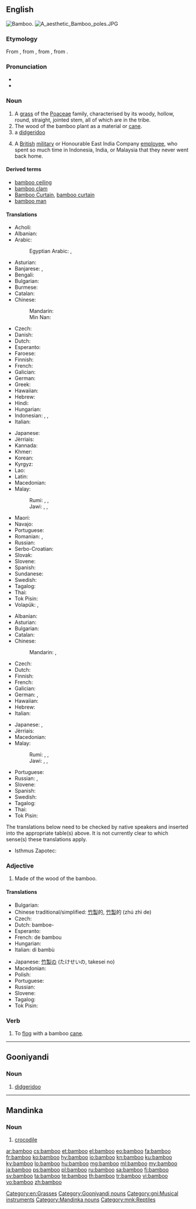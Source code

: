 ==English==
{{wikipedia}}
[[Image:Bamboo DSCN2465.jpg|thumb|right|Bamboo.]]
[[File:A aesthetic Bamboo poles.JPG|thumb]]

===Etymology===
From {{etyl|nl|en}} {{term|bamboe|lang=nl}}, from {{etyl|pt|en}} {{term|bambu|lang=pt}}, from {{etyl|ms|en}} {{term|bambu|lang=ms}}, from {{etyl|kn|en}} {{term|ಬಂಬು|lang=kn}}.

===Pronunciation===
* {{IPA|/bæmˈbu/|lang=en}}
* {{audio|en-us-bamboo.ogg|Audio (US)|lang=en}}

===Noun===
{{en-noun}}

# A [[grass]] of the [[Poaceae]] family, characterised by its woody, hollow, round, straight, jointed stem, all of which are in the {{taxlink|Bambuseae|tribe|noshow=1}} tribe.
# The wood of the bamboo plant as a material or [[cane]].
# a [[didgeridoo]]
# {{context|slang|lang=en}} A [[British]] [[military]] or Honourable East India Company [[employee]], who spent so much time in Indonesia, India, or Malaysia that they never went back home.

====Derived terms====
* [[bamboo ceiling]]
* [[bamboo clam]]
* [[Bamboo Curtain]], [[bamboo curtain]]
* [[bamboo man]]

====Translations====
{{trans-top|plant}}
* Acholi: {{t|ach|koo}}
* Albanian: {{t+|sq|bambu}}
* Arabic: {{t|ar|خيزران|m|tr=xayzaran, xayzuran|sc=Arab}}
*: Egyptian Arabic: {{t|arz|خيزران|m|tr=xayzaran|sc=Arab}}, {{t|arz|بامبو|m|tr=bambu|sc=Arab}}
* Asturian: {{t|ast|bambú|m}}
* Banjarese: {{t|bjn|buluh}}, {{t|bjn|paring}}
* Bengali: {{t|bn|বাঁশ|tr=bãsh|sc=Beng}}
* Bulgarian: {{t|bg|бамбу́к|m}}
* Burmese: {{t+|my|ဝါး|sc=Mymr}}
* Catalan: {{t|ca|bambú|m}}
* Chinese:
*: Mandarin: {{t+|cmn|竹子|tr=zhúzi|sc=Hani}}
*: Min Nan: {{t+|nan|竹仔|tr=tek-á|sc=Hani}}
* Czech: {{t+|cs|bambus|m}}
* Danish: {{t|da|bambus|c}}
* Dutch: {{t+|nl|bamboe|n}}
* Esperanto: {{t|eo|bambuo}}
* Faroese: {{t|fo|bambus|n}}
* Finnish: {{t+|fi|bambu}}
* French: {{t+|fr|bambou|m}}
* Galician: {{t|gl|bambú|m}}
* German: {{t+|de|Bambus|m}}
* Greek: {{t+|el|μπαμπού|n|sc=Grek}}
* Hawaiian: {{t|haw|ʻohe}}
* Hebrew: {{t+|he|במבוק|m|tr=bambuq}}
* Hindi: {{t|hi|बांस|tr=bāns|sc=Deva}}
* Hungarian: {{t+|hu|bambusz}}
* Indonesian: {{t+|id|buluh}}, {{t+|id|bambu}}, {{t+|id|aur}}
* Italian: {{t+|it|bambù|m}}
{{trans-mid}}
* Japanese: {{t+|ja|竹|tr=[[たけ]], take|sc=Jpan}}
* Jèrriais: {{t|roa-jer|bambou|m}}
* Kannada: {{t+|kn|ಬಿದಿರು|sc=Knda}}
* Khmer: {{t+|km|ឫស្សី|tr=rɨhsəy|sc=Khmr}}
* Korean: {{t+|ko|대나무|sc=Kore}}
* Kyrgyz: {{t+|ky|бамбук|m|sc=Cyrl}}
* Lao: {{t|lo|ໄມ້ໄຜ່|sc=Laoo}}
* Latin: {{t|la|harundō Indica|f}}
* Macedonian: {{t|mk|бамбус|m}}
* Malay: {{t|ms|pering}}
*: Rumi: {{t+|ms|buluh}}, {{t+|ms|bambu}}, {{t|ms|aur}}
*: Jawi: {{t|ms|بولوه|sc=Arab}}, {{t|ms|بمبو|sc=Arab}}, {{t|ms|اءور|sc=Arab}}
* Maori: {{t|mi|inanga}}
* Navajo: {{t|nv|lókʼaatsoh}}
* Portuguese: {{t+|pt|bambu|m}}
* Romanian: {{t+|ro|bambus|m}}, {{t|ro|bambu|m}}
* Russian: {{t+|ru|бамбу́к|m|sc=Cyrl}}
* Serbo-Croatian: {{t|sh|trskovača|f}}
* Slovak: {{t|sk|bambus|m}}
* Slovene: {{t+|sl|bambus|m}}
* Spanish: {{t+|es|bambú|m}}
* Sundanese: {{t+|su|awi}}
* Swedish: {{t+|sv|bambu|c}}
* Tagalog: {{t|tl|kawayan}}
* Thai: {{t+|th|ไผ่|tr=pài|sc=Thai}}
* Tok Pisin: {{t|tpi|mambu}}
* Volapük: {{t+|vo|bambud}}, {{qualifier|obsolete}} {{t|vo|lerid}}
{{trans-bottom}}

{{trans-top|wood}}
* Albanian: {{t+|sq|bambu}}
* Asturian: {{t|ast|bambú|m}}
* Bulgarian: {{t|bg|бамбу́к|m}}
* Catalan: {{t|ca|bambú|m}}
* Chinese:
*: Mandarin: {{t+|cmn|竹子|tr=zhúzi|sc=Hani}}, {{t|cmn|竹材|tr=zhúcái|sc=Hani}}
* Czech: {{t+|cs|bambus|m}}
* Dutch: {{t+|nl|bamboe|n}}
* Finnish: {{t+|fi|bambu}}
* French: {{t+|fr|bambou|m}}
* Galician: {{t|gl|bambú|m}}
* German: {{t+|de|Bambus|m}}, {{t+|de|Bambusrohr|n}}
* Hawaiian: {{t|haw|ʻohe}}
* Hebrew: {{t+|he|במבוק|m|tr=bambuq}}
* Italian: {{t+|it|bambù|m}}
{{trans-mid}}
* Japanese: {{t+|ja|竹|tr=[[たけ]], take|sc=Jpan}}, {{t|ja|竹材|tr=たけざい, takezai|sc=Jpan}}
* Jèrriais: {{t|roa-jer|bambou|m}}
* Macedonian: {{t|mk|бамбус|m}}
* Malay:
*: Rumi: {{t+|ms|buluh}}, {{t+|ms|bambu}}, {{t|ms|aur}}
*: Jawi: {{t|ms|بولوه|sc=Arab}}, {{t|ms|بمبو|sc=Arab}}, {{t|ms|اءور|sc=Arab}}
* Portuguese: {{t+|pt|bambu|m}}
* Russian: {{t+|ru|бамбу́к|m|sc=Cyrl}}, {{t|ru|бамбу́ковая трость|f|sc=Cyrl}}
* Slovene: {{t+|sl|bambus|m}}
* Spanish: {{t+|es|bambú|m}}
* Swedish: {{t+|sv|bambu|c}}
* Tagalog: {{t|tl|kawayan}}
* Thai: {{t+|th|ไม้ไผ่|tr=máai pài|sc=Thai}}
* Tok Pisin: {{t|tpi|mambu}}
{{trans-bottom}}

{{checktrans-top}}
<!--Remove this section once all the translations below have been transferred to the correct table(s).-->

The translations below need to be checked by native speakers and inserted into the appropriate table(s) above.  It is not currently clear to which sense(s) these translations apply.

* Isthmus Zapotec: {{t-check|zai|bixiá}}
{{trans-bottom}}

===Adjective===
{{en-adj|-}}

# Made of the wood of the bamboo.

====Translations====
{{trans-top|made of bamboo}}
* Bulgarian: {{t|bg|бамбуков}}
* Chinese traditional/simplified: [[竹製]]的, [[竹製]]的 (zhú zhì de)
* Czech: {{t+|cs|bambusový|m}}
* Dutch: bamboe-
* Esperanto: {{t|eo|bambua}}
* French: de bambou
* Hungarian: {{t+|hu|bambusz}}
* Italian: di bambù
{{trans-mid}}
* Japanese: [[竹製]]の (たけせいの, takesei no)
* Macedonian: {{t|mk|бамбусов|m}}
* Polish: {{t+|pl|bambus|m}}
* Portuguese: {{t|pt|[[de]] [[bambu]]}}
* Russian: {{t+|ru|бамбу́ковый}}
* Slovene: {{t|sl|bambusov}}
* Tagalog: {{t|tl|kawayan}}
* Tok Pisin: {{t|tpi|mambu}}
{{trans-bottom}}

===Verb===
{{en-verb}}

# {{context|transitive|lang=en}} To [[flog]] with a bamboo [[cane]].

[[Category:en:Grasses]]

----

==Gooniyandi==

===Noun===
{{head|gni|nouns}}

# [[didgeridoo]]

[[Category:Gooniyandi nouns]]
[[Category:gni:Musical instruments]]

----

==Mandinka==

===Noun===
{{head|mnk|nouns}}

# [[crocodile]]

[[Category:Mandinka nouns]]
[[Category:mnk:Reptiles]]

[[ar:bamboo]]
[[cs:bamboo]]
[[et:bamboo]]
[[el:bamboo]]
[[eo:bamboo]]
[[fa:bamboo]]
[[fr:bamboo]]
[[ko:bamboo]]
[[hy:bamboo]]
[[io:bamboo]]
[[kn:bamboo]]
[[ku:bamboo]]
[[ky:bamboo]]
[[lo:bamboo]]
[[hu:bamboo]]
[[mg:bamboo]]
[[ml:bamboo]]
[[my:bamboo]]
[[ja:bamboo]]
[[ps:bamboo]]
[[pl:bamboo]]
[[ru:bamboo]]
[[sa:bamboo]]
[[fi:bamboo]]
[[sv:bamboo]]
[[ta:bamboo]]
[[te:bamboo]]
[[th:bamboo]]
[[tr:bamboo]]
[[vi:bamboo]]
[[vo:bamboo]]
[[zh:bamboo]]